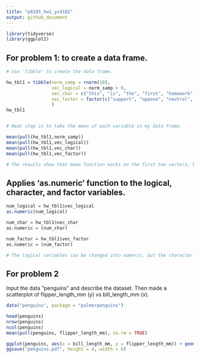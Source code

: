 ```yaml
---
title: "p8105_hw1_yz4182"
output: github_document
---
```


```r
library(tidyverse)
library(ggplot2)
```

## For problem 1: to create a data frame.

```r
# Use 'tibble' to create the data frame.

hw_tbl1 = tibble(norm_samp = rnorm(10),
                 vec_logical = norm_samp > 0,
                 vec_char = c("this", "is", "the", "first", "homework", "in", "data", "science", "one", "class"),
                 vec_factor = factor(c("support", "oppose", "neutral", "support", "oppose", "neutral", "neutral", "support", "oppose", "neutral")),
                 )
hw_tbl1


# Neat step is to take the mean of each variable in my data frame.

mean(pull(hw_tbl1,norm_samp))
mean(pull(hw_tbl1,vec_logical))
mean(pull(hw_tbl1,vec_char))
mean(pull(hw_tbl1,vec_factor))

# The results show that mean function works on the first two vectors, but not on the last two for the reason that they are not numeric or logical. 
```

## Applies 'as.numeric' function to the logical, character, and factor variables. 

```r
num_logical = hw_tbl1$vec_logical
as.numeric(num_logical)

num_char = hw_tbl1$vec_char
as.numeric = (num_char)

num_factor = hw_tbl1$vec_factor
as.numeric = (num_factor)

# The logical variables can be changed into numeric, but the character and factor variables cannot. This explains why in the above chunk, the last two vector cannot be taken the mean.
```

## For problem 2

Input the data "penguins" and describe the dataset. Then made a scatterplot of flipper_length_mm (y) vs bill_length_mm (x).

```r
data("penguins", package = "palmerpenguins")

head(penguins)
nrow(penguins)
ncol(penguins)
mean(pull(penguins, flipper_length_mm), na.rm = TRUE)

ggplot(penguins, aes(x = bill_length_mm, y = flipper_length_mm)) + geom_point(aes(color = species))
ggsave("penguins.pdf", height = 4, width = 6)

```
